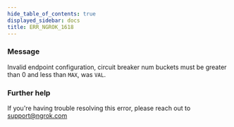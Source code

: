 ```yaml
---
hide_table_of_contents: true
displayed_sidebar: docs
title: ERR_NGROK_1618
---
```




### Message

Invalid endpoint configuration, circuit breaker num buckets must be greater than 0 and less than `MAX`, was `VAL`.

<ErrorDetails error="err_ngrok_1618" />

### Further help

If you're having trouble resolving this error, please reach out to [support@ngrok.com](mailto:support@ngrok.com?subject=Help%20with%20ERR_NGROK_1618)
